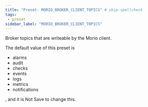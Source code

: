 ```yaml
---
title: "Preset: MORIO_BROKER_CLIENT_TOPICS" # skip-spellcheck
tags:
 - preset
sidebar_label: "MORIO_BROKER_CLIENT_TOPICS"
---
```


Broker topics that are writeable by the Morio client.

<Note>

The default value of this preset is <ul><li>alarms</li> <li>audit</li> <li>checks</li> <li>events</li> <li>logs</li> <li>metrics</li> <li>notifications</li></ul>, and it is <Label style="danger">Not Save</Label> to change this.

</Note>
